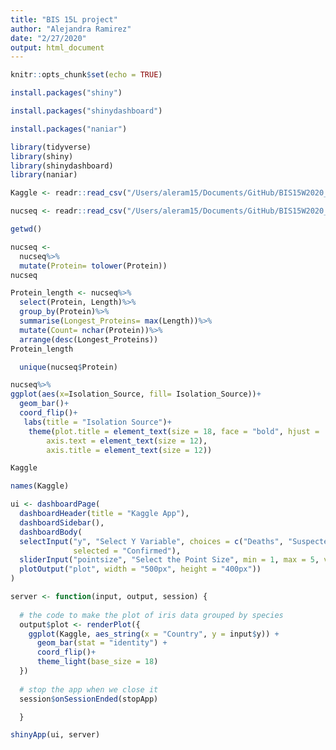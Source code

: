```yaml
---
title: "BIS 15L project"
author: "Alejandra Ramirez"
date: "2/27/2020"
output: html_document
---
```


```r
knitr::opts_chunk$set(echo = TRUE)
```
```r
install.packages("shiny")

```

```r
install.packages("shinydashboard")
```
```r
install.packages("naniar")
```


```r
library(tidyverse)
library(shiny)
library(shinydashboard)
library(naniar)
```


```r
Kaggle <- readr::read_csv("/Users/aleram15/Documents/GitHub/BIS15W2020_Project_ARamirez/Project/Kaggledata.csv")
```

```r
nucseq <- readr::read_csv("/Users/aleram15/Documents/GitHub/BIS15W2020_Project_ARamirez/Project/sequences.csv")
```

```r
getwd()
```


```r
nucseq <-
  nucseq%>%
  mutate(Protein= tolower(Protein))
nucseq
```



```r
Protein_length <- nucseq%>%
  select(Protein, Length)%>%
  group_by(Protein)%>%
  summarise(Longest_Proteins= max(Length))%>%
  mutate(Count= nchar(Protein))%>%
  arrange(desc(Longest_Proteins))
Protein_length
```





```r
  unique(nucseq$Protein)
```




```r
nucseq%>%
ggplot(aes(x=Isolation_Source, fill= Isolation_Source))+
  geom_bar()+
  coord_flip()+
   labs(title = "Isolation Source")+
    theme(plot.title = element_text(size = 18, face = "bold", hjust = .5),
        axis.text = element_text(size = 12),
        axis.title = element_text(size = 12))
```

```r
Kaggle
```

```r
names(Kaggle)
```


```r
ui <- dashboardPage(
  dashboardHeader(title = "Kaggle App"),
  dashboardSidebar(),
  dashboardBody(
  selectInput("y", "Select Y Variable", choices = c("Deaths", "Suspected", "Confirmed"),
              selected = "Confirmed"),
  sliderInput("pointsize", "Select the Point Size", min = 1, max = 5, value = 2, step = 0.5),
  plotOutput("plot", width = "500px", height = "400px"))
)

server <- function(input, output, session) { 
  
  # the code to make the plot of iris data grouped by species
  output$plot <- renderPlot({
    ggplot(Kaggle, aes_string(x = "Country", y = input$y)) + 
      geom_bar(stat = "identity") +
      coord_flip()+
      theme_light(base_size = 18)
  })
  
  # stop the app when we close it
  session$onSessionEnded(stopApp)

  }

shinyApp(ui, server)

```








